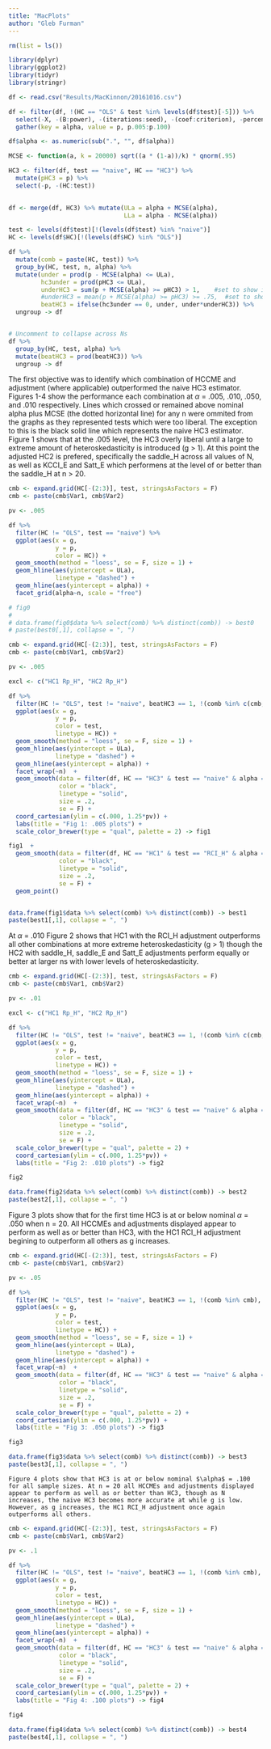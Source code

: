 ```yaml
---
title: "MacPlots"
author: "Gleb Furman"
---
```




```r
rm(list = ls())

library(dplyr)
library(ggplot2)
library(tidyr)
library(stringr)

df <- read.csv("Results/MacKinnon/20161016.csv")

df <- filter(df, !(HC == "OLS" & test %in% levels(df$test)[-5])) %>% 
  select(-X, -(B:power), -(iterations:seed), -(coef:criterion), -percent_NA) %>%
  gather(key = alpha, value = p, p.005:p.100)

df$alpha <- as.numeric(sub(".", "", df$alpha))

MCSE <- function(a, k = 20000) sqrt((a * (1-a))/k) * qnorm(.95)

HC3 <- filter(df, test == "naive", HC == "HC3") %>% 
  mutate(pHC3 = p) %>%
  select(-p, -(HC:test))

  
df <- merge(df, HC3) %>% mutate(ULa = alpha + MCSE(alpha),
                                LLa = alpha - MCSE(alpha))
```

```r
test <- levels(df$test)[!(levels(df$test) %in% "naive")]
HC <- levels(df$HC)[!(levels(df$HC) %in% "OLS")]

df %>% 
  mutate(comb = paste(HC, test)) %>%
  group_by(HC, test, n, alpha) %>%
  mutate(under = prod(p - MCSE(alpha) <= ULa),
         hc3under = prod(pHC3 <= ULa),
         underHC3 = sum(p + MCSE(alpha) >= pHC3) > 1,    #set to show if beats naive HC3 for at least one value of g
         #underHC3 = mean(p + MCSE(alpha) >= pHC3) >= .75,  #set to show if beats naive HC3 for at least 75% of g values
         beatHC3 = ifelse(hc3under == 0, under, under*underHC3)) %>%
  ungroup -> df


# Uncomment to collapse across Ns
df %>%
  group_by(HC, test, alpha) %>%
  mutate(beatHC3 = prod(beatHC3)) %>%
  ungroup -> df

```
  
The first objective was to identify which combination of HCCME and adjustment (where applicable) outperformed the naive HC3 estimator. Figures 1-4 show the performance each combination at $\alpha$ = .005, .010, .050, and .010 respectively. Lines which crossed or remained above nominal alpha plus MCSE (the dotted horizontal line) for any n were ommited from the graphs as they represented tests which were too liberal. The exception to this is the black solid line which represents the naive HC3 estimator. Figure 1 shows that at the .005 level, the HC3 overly liberal until a large to extreme amount of heteroskedasticity is introduced (g > 1). At this point the adjusted HC2 is prefered, specifically the saddle_H across all values of N, as well as KCCI_E and Satt_E which performens at the level of or better than the saddle_H at n > 20. 

```r
cmb <- expand.grid(HC[-(2:3)], test, stringsAsFactors = F)
cmb <- paste(cmb$Var1, cmb$Var2)

pv <- .005

df %>%
  filter(HC != "OLS", test == "naive") %>%
  ggplot(aes(x = g,
             y = p,
             color = HC)) +
  geom_smooth(method = "loess", se = F, size = 1) +
  geom_hline(aes(yintercept = ULa),
             linetype = "dashed") +
  geom_hline(aes(yintercept = alpha)) +
  facet_grid(alpha~n, scale = "free")

# fig0
# 
# data.frame(fig0$data %>% select(comb) %>% distinct(comb)) -> best0
# paste(best0[,1], collapse = ", ")

```
  
```r
cmb <- expand.grid(HC[-(2:3)], test, stringsAsFactors = F)
cmb <- paste(cmb$Var1, cmb$Var2)

pv <- .005

excl <- c("HC1 Rp_H", "HC2 Rp_H")

df %>%
  filter(HC != "OLS", test != "naive", beatHC3 == 1, !(comb %in% c(cmb, excl)), alpha == pv) %>%
  ggplot(aes(x = g,
             y = p,
             color = test,
             linetype = HC)) +
  geom_smooth(method = "loess", se = F, size = 1) +
  geom_hline(aes(yintercept = ULa),
             linetype = "dashed") +
  geom_hline(aes(yintercept = alpha)) +
  facet_wrap(~n)  +
  geom_smooth(data = filter(df, HC == "HC3" & test == "naive" & alpha == pv) %>% select(-HC, -test),
              color = "black",
              linetype = "solid",
              size = .2, 
              se = F) +
  coord_cartesian(ylim = c(.000, 1.25*pv)) + 
  labs(title = "Fig 1: .005 plots") + 
  scale_color_brewer(type = "qual", palette = 2) -> fig1

fig1  +
  geom_smooth(data = filter(df, HC == "HC1" & test == "RCI_H" & alpha == pv) %>% select(-HC, -test),
              color = "black",
              linetype = "solid",
              size = .2, 
              se = F) +
  geom_point()


data.frame(fig1$data %>% select(comb) %>% distinct(comb)) -> best1
paste(best1[,1], collapse = ", ")

```
  
  At $\alpha$ = .010 Figure 2 shows that HC1 with the RCI_H adjustment outperforms all other combinations at more extreme heteroskedasticity (g > 1) though the HC2 with saddle_H, saddle_E and Satt_E adjustments perform equally or better at larger ns with lower levels of heteroskedasticity. 
  
```r
cmb <- expand.grid(HC[-(2:3)], test, stringsAsFactors = F)
cmb <- paste(cmb$Var1, cmb$Var2)

pv <- .01

excl <- c("HC1 Rp_H", "HC2 Rp_H")

df %>%
  filter(HC != "OLS", test != "naive", beatHC3 == 1, !(comb %in% c(cmb, excl)), alpha == pv) %>%
  ggplot(aes(x = g,
             y = p,
             color = test,
             linetype = HC)) +
  geom_smooth(method = "loess", se = F, size = 1) +
  geom_hline(aes(yintercept = ULa),
             linetype = "dashed") +
  geom_hline(aes(yintercept = alpha)) +
  facet_wrap(~n)  +
  geom_smooth(data = filter(df, HC == "HC3" & test == "naive" & alpha == pv) %>% select(-HC, -test),
              color = "black",
              linetype = "solid",
              size = .2, 
              se = F) + 
  scale_color_brewer(type = "qual", palette = 2) +
  coord_cartesian(ylim = c(.000, 1.25*pv)) + 
  labs(title = "Fig 2: .010 plots") -> fig2

fig2

data.frame(fig2$data %>% select(comb) %>% distinct(comb)) -> best2
paste(best2[,1], collapse = ", ")

```
  Figure 3 plots show that for the first time HC3 is at or below nominal $\alpha$ = .050 when n = 20. All HCCMEs and adjustments displayed appear to perform as well as or better than HC3, with the HC1 RCI_H adjustment begining to outperform all others as g increases.
  
```r
cmb <- expand.grid(HC[-(2:3)], test, stringsAsFactors = F)
cmb <- paste(cmb$Var1, cmb$Var2)

pv <- .05

df %>%
  filter(HC != "OLS", test != "naive", beatHC3 == 1, !(comb %in% cmb), alpha == pv) %>%
  ggplot(aes(x = g,
             y = p,
             color = test,
             linetype = HC)) +
  geom_smooth(method = "loess", se = F, size = 1) +
  geom_hline(aes(yintercept = ULa),
             linetype = "dashed") +
  geom_hline(aes(yintercept = alpha)) +
  facet_wrap(~n)  +
  geom_smooth(data = filter(df, HC == "HC3" & test == "naive" & alpha == pv) %>% select(-HC, -test),
              color = "black",
              linetype = "solid",
              size = .2, 
              se = F) + 
  scale_color_brewer(type = "qual", palette = 2) +
  coord_cartesian(ylim = c(.000, 1.25*pv)) + 
  labs(title = "Fig 3: .050 plots") -> fig3

fig3

data.frame(fig3$data %>% select(comb) %>% distinct(comb)) -> best3
paste(best3[,1], collapse = ", ")

```
    Figure 4 plots show that HC3 is at or below nominal $\alpha$ = .100 for all sample sizes. At n = 20 all HCCMEs and adjustments displayed appear to perform as well as or better than HC3, though as N increases, the naive HC3 becomes more accurate at while g is low. However, as g increases, the HC1 RCI_H adjustment once again outperforms all others.
    
```r
cmb <- expand.grid(HC[-(2:3)], test, stringsAsFactors = F)
cmb <- paste(cmb$Var1, cmb$Var2)

pv <- .1

df %>%
  filter(HC != "OLS", test != "naive", beatHC3 == 1, !(comb %in% cmb), alpha == pv) %>%
  ggplot(aes(x = g,
             y = p,
             color = test,
             linetype = HC)) +
  geom_smooth(method = "loess", se = F, size = 1) +
  geom_hline(aes(yintercept = ULa),
             linetype = "dashed") +
  geom_hline(aes(yintercept = alpha)) +
  facet_wrap(~n)  +
  geom_smooth(data = filter(df, HC == "HC3" & test == "naive" & alpha == pv) %>% select(-HC, -test),
              color = "black",
              linetype = "solid",
              size = .2, 
              se = F) + 
  scale_color_brewer(type = "qual", palette = 2) +
  coord_cartesian(ylim = c(.000, 1.25*pv)) + 
  labs(title = "Fig 4: .100 plots") -> fig4

fig4

data.frame(fig4$data %>% select(comb) %>% distinct(comb)) -> best4
paste(best4[,1], collapse = ", ")

```
